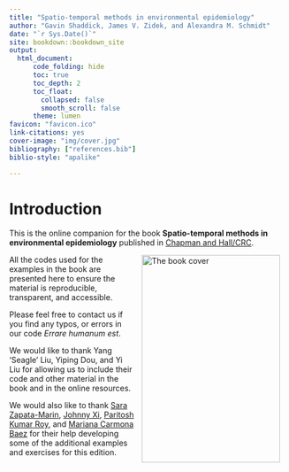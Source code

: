 ```yaml
--- 
title: "Spatio-temporal methods in environmental epidemiology"
author: "Gavin Shaddick, James V. Zidek, and Alexandra M. Schmidt"
date: "`r Sys.Date()`"
site: bookdown::bookdown_site
output:
  html_document:
      code_folding: hide
      toc: true
      toc_depth: 2
      toc_float:
        collapsed: false
        smooth_scroll: false
      theme: lumen
favicon: "favicon.ico"
link-citations: yes
cover-image: "img/cover.jpg"
bibliography: ["references.bib"]
biblio-style: "apalike"

---
```


# Introduction {-}

This is the online companion for the book **Spatio-temporal methods in environmental epidemiology** published in [Chapman and Hall/CRC](https://www.taylorfrancis.com/books/mono/10.1201/b18600/spatio-temporal-methods-environmental-epidemiology-gavin-shaddick-james-zidek).

<a href="https://www.taylorfrancis.com/books/mono/10.1201/b18600/spatio-temporal-methods-environmental-epidemiology-gavin-shaddick-james-zidek"><img src="img/cover.jpg" width="250" height="375" alt="The book cover" align="right" style="margin: 0 1em 0 1em" /></a>

All the codes used for the examples in the book are presented here to ensure the material is reproducible, transparent, and accessible. 

Please feel free to contact us if you find any typos, or errors in our code *Errare humanum est*.

We would like to thank Yang ‘Seagle’ Liu, Yiping Dou, and Yi Liu for allowing us to include their code and other material in the book and in the online resources.

We would also like to thank [Sara Zapata-Marin](https://github.com/SaraZM), [Johnny Xi](https://xijohnny.github.io/),  [Paritosh Kumar Roy](https://github.com/paritoshkroy), and [Mariana Carmona Baez](https://github.com/mcarmonabaez) for their help developing some of the additional examples and exercises for this edition. 






